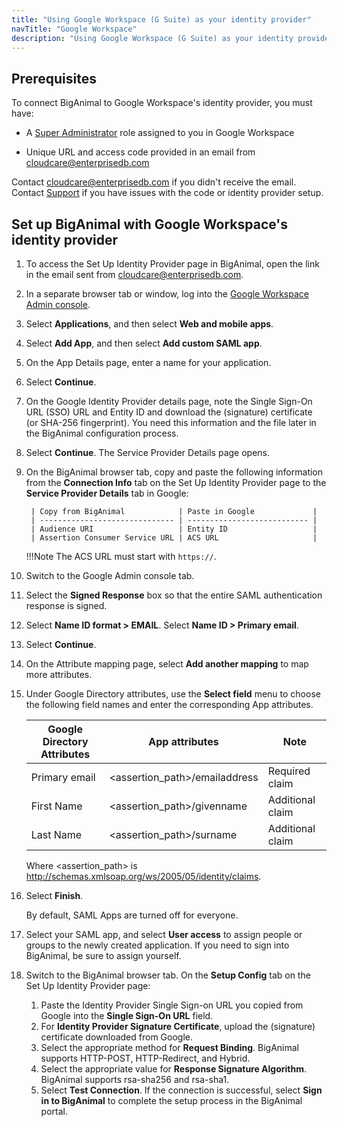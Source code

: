 ```yaml
---
title: "Using Google Workspace (G Suite) as your identity provider"
navTitle: "Google Workspace"
description: "Using Google Workspace (G Suite) as your identity provider for your Azure or AWS account"
---
```


## Prerequisites

To connect BigAnimal to Google Workspace's identity provider, you must have:
- A [Super Administrator](https://support.google.com/a/answer/2405986#super_admin) role assigned to you in Google Workspace

- Unique URL and access code provided in an email from cloudcare@enterprisedb.com 

 Contact [cloudcare@enterprisedb.com](mailto:cloudcare@enterprisedb.com) if you didn't receive the email. Contact [Support](/biganimal/release/overview/support) if you have issues with the code or identity provider setup.

## Set up BigAnimal with Google Workspace's identity provider 

1. To access the Set Up Identity Provider page in BigAnimal, open the link in the email sent from cloudcare@enterprisedb.com. 
1. In a separate browser tab or window, log into the [Google Workspace Admin console](https://admin.google.com/). 
1. Select **Applications**, and then select **Web and mobile apps**. 
1. Select **Add App**, and then select **Add custom SAML app**.
1. On the App Details page, enter a name for your application.
1. Select **Continue**.
1. On the Google Identity Provider details page, note the Single Sign-On URL (SSO) URL and Entity ID and download the (signature) certificate (or SHA-256 fingerprint). You need this information and the file later in the BigAnimal configuration process.
1. Select **Continue**. The Service Provider Details page opens.
1. On the BigAnimal browser tab, copy and paste the following information from the **Connection Info** tab on the Set Up Identity Provider page to the **Service Provider Details** tab in Google:

        | Copy from BigAnimal            | Paste in Google             |
        | ------------------------------ | --------------------------- |
        | Audience URI                   | Entity ID                   |
        | Assertion Consumer Service URL | ACS URL                     |

     !!!Note
         The ACS URL must start with `https://`.

1. Switch to the Google Admin console tab.

1. Select the **Signed Response** box so that the entire SAML authentication response is signed.

1. Select **Name ID format > EMAIL**. Select **Name ID > Primary email**. 

1. Select **Continue**.

1. On the Attribute mapping page, select **Add another mapping** to map more attributes. 

1. Under Google Directory attributes, use the **Select field** menu to choose the following field names and enter the corresponding App attributes.
    
   | Google Directory Attributes      | App attributes                                      | Note             |
   |----------------------------------|-----------------------------------------------------|------------------|
   | Primary email                    | &lt;assertion_path>/emailaddress                    | Required claim   |
   | First Name                       | &lt;assertion_path>/givenname                       | Additional claim |
   | Last Name                        | &lt;assertion_path>/surname                         | Additional claim |
    
    Where &lt;assertion_path> is http://schemas.xmlsoap.org/ws/2005/05/identity/claims. 


1. Select **Finish**.

   By default, SAML Apps are turned off for everyone.

1. Select your SAML app, and select **User access** to assign people or groups to the newly created application. If you need to sign into BigAnimal, be sure to assign yourself. 

1. Switch to the BigAnimal browser tab. On the **Setup Config** tab on the Set Up Identity Provider page: 
      1. Paste the Identity Provider Single Sign-on URL you copied from Google into the **Single Sign-On URL** field. 
      1. For **Identity Provider Signature Certificate**, upload the (signature) certificate downloaded from Google. 
      1. Select the appropriate method for **Request Binding**. BigAnimal supports HTTP-POST, HTTP-Redirect, and Hybrid. 
      1. Select the appropriate value for **Response Signature Algorithm**. BigAnimal supports rsa-sha256 and rsa-sha1. 
      1. Select **Test Connection**. If the connection is successful, select **Sign in to BigAnimal** to complete the setup process in the BigAnimal portal.
